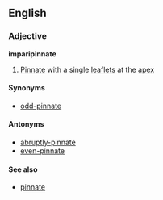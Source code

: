 ==English==

===Adjective===
'''imparipinnate'''
#[[Pinnate]] with a single [[leaflet]]s at the [[apex]]

====Synonyms====
*[[odd-pinnate]]

====Antonyms====
*[[abruptly-pinnate]]
*[[even-pinnate]]

====See also====
*[[pinnate]]